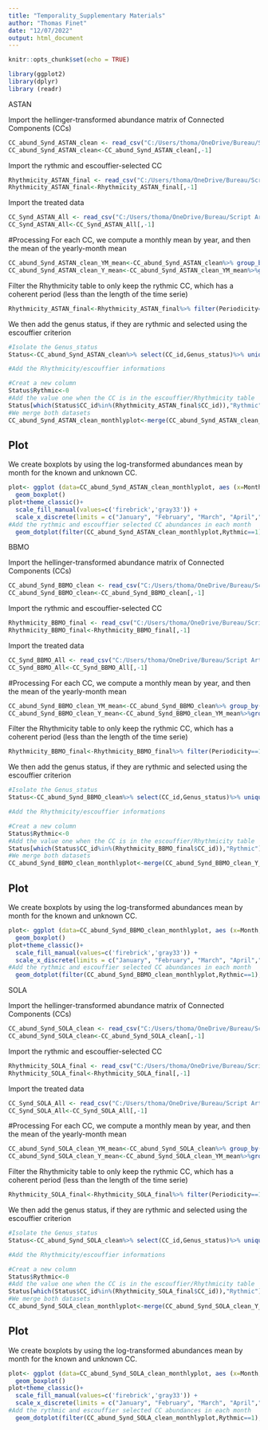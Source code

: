 ---
title: "Temporality_Supplementary Materials"
author: "Thomas Finet"
date: "12/07/2022"
output: html_document
---

```{r }
knitr::opts_chunk$set(echo = TRUE)

library(ggplot2)
library(dplyr)
library (readr)
```



################################################################  ASTAN  ######################################################



Import the hellinger-transformed abundance matrix of Connected Components (CCs)

```{r}
CC_abund_Synd_ASTAN_clean <- read_csv("C:/Users/thoma/OneDrive/Bureau/Script Article Iris/Mat_Sup/CC_abund_Synd_ASTAN_clean.csv")
CC_abund_Synd_ASTAN_clean<-CC_abund_Synd_ASTAN_clean[,-1]

```

Import the rythmic and escouffier-selected CC
```{r}
Rhythmicity_ASTAN_final <- read_csv("C:/Users/thoma/OneDrive/Bureau/Script Article Iris/Mat_Sup/Rhythmicity_ASTAN_final.csv")
Rhythmicity_ASTAN_final<-Rhythmicity_ASTAN_final[,-1]
```

Import the treated data
```{r}
CC_Synd_ASTAN_All <- read_csv("C:/Users/thoma/OneDrive/Bureau/Script Article Iris/Mat_Sup/CC_Synd_ASTAN_All.csv")
CC_Synd_ASTAN_All<-CC_Synd_ASTAN_All[,-1]
```

#Processing
For each CC, we compute a monthly mean by year, and then the mean of the yearly-month mean
```{r}
CC_abund_Synd_ASTAN_clean_YM_mean<-CC_abund_Synd_ASTAN_clean%>% group_by(CC_id, Month,Year)%>% summarize(mean_abundance_month_year= mean(abundance))
CC_abund_Synd_ASTAN_clean_Y_mean<-CC_abund_Synd_ASTAN_clean_YM_mean%>%group_by(CC_id,Month)%>% summarize(mean_abundance_year= mean(mean_abundance_month_year))
```

Filter the Rhythmicity table to only keep the rythmic CC, which has a coherent period (less than the length of the time serie)

```{r}
Rhythmicity_ASTAN_final<-Rhythmicity_ASTAN_final%>% filter(Periodicity==1)%>% filter(Period<2900)
```

We then add the genus status, if they are rythmic and selected using the escouffier criterion

```{r}
#Isolate the Genus_status 
Status<-CC_abund_Synd_ASTAN_clean%>% select(CC_id,Genus_status)%>% unique()

#Add the Rhythmicity/escouffier informations

#Creat a new column
Status$Rythmic<-0
#Add the value one when the CC is in the escouffier/Rhythmicity table
Status[which(Status$CC_id%in%(Rhythmicity_ASTAN_final$CC_id)),"Rythmic"]<-1
#We merge both datasets
CC_abund_Synd_ASTAN_clean_monthlyplot<-merge(CC_abund_Synd_ASTAN_clean_Y_mean,Status,by="CC_id")

```

## Plot

We create boxplots by using the log-transformed abundances mean by month for the known and unknown CC. 

```{r plot}
plot<- ggplot (data=CC_abund_Synd_ASTAN_clean_monthlyplot, aes (x=Month,y=log(mean_abundance_year), fill=Genus_status))+ 
  geom_boxplot()
plot+theme_classic()+
  scale_fill_manual(values=c('firebrick','gray33')) +
  scale_x_discrete(limits = c("January", "February", "March", "April","May","June","July","August", "September", "October","November", "December"))+
#Add the rythmic and escouffier selected CC abundances in each month
  geom_dotplot(filter(CC_abund_Synd_ASTAN_clean_monthlyplot,Rythmic==1),mapping=aes (x=Month,y=log(mean_abundance_year)),binaxis='y', binpositions="all",binwidth=0.14)
```





################################################################  BBMO  ######################################################




Import the hellinger-transformed abundance matrix of Connected Components (CCs)

```{r}
CC_abund_Synd_BBMO_clean <- read_csv("C:/Users/thoma/OneDrive/Bureau/Script Article Iris/Mat_Sup/CC_abund_Synd_BBMO_clean.csv")
CC_abund_Synd_BBMO_clean<-CC_abund_Synd_BBMO_clean[,-1]

```

Import the rythmic and escouffier-selected CC
```{r}
Rhythmicity_BBMO_final <- read_csv("C:/Users/thoma/OneDrive/Bureau/Script Article Iris/Mat_Sup/Rhythmicity_BBMO_final.csv")
Rhythmicity_BBMO_final<-Rhythmicity_BBMO_final[,-1]
```

Import the treated data
```{r}
CC_Synd_BBMO_All <- read_csv("C:/Users/thoma/OneDrive/Bureau/Script Article Iris/Mat_Sup/CC_Synd_BBMO_All.csv")
CC_Synd_BBMO_All<-CC_Synd_BBMO_All[,-1]
```

#Processing
For each CC, we compute a monthly mean by year, and then the mean of the yearly-month mean
```{r}
CC_abund_Synd_BBMO_clean_YM_mean<-CC_abund_Synd_BBMO_clean%>% group_by(CC_id, Month,Year)%>% summarize(mean_abundance_month_year= mean(abundance))
CC_abund_Synd_BBMO_clean_Y_mean<-CC_abund_Synd_BBMO_clean_YM_mean%>%group_by(CC_id,Month)%>% summarize(mean_abundance_year= mean(mean_abundance_month_year))
```

Filter the Rhythmicity table to only keep the rythmic CC, which has a coherent period (less than the length of the time serie)

```{r}
Rhythmicity_BBMO_final<-Rhythmicity_BBMO_final%>% filter(Periodicity==1)%>% filter(Period<2900)
```

We then add the genus status, if they are rythmic and selected using the escouffier criterion

```{r}
#Isolate the Genus_status 
Status<-CC_abund_Synd_BBMO_clean%>% select(CC_id,Genus_status)%>% unique()

#Add the Rhythmicity/escouffier informations

#Creat a new column
Status$Rythmic<-0
#Add the value one when the CC is in the escouffier/Rhythmicity table
Status[which(Status$CC_id%in%(Rhythmicity_BBMO_final$CC_id)),"Rythmic"]<-1
#We merge both datasets
CC_abund_Synd_BBMO_clean_monthlyplot<-merge(CC_abund_Synd_BBMO_clean_Y_mean,Status,by="CC_id")

```

## Plot

We create boxplots by using the log-transformed abundances mean by month for the known and unknown CC. 

```{r plot}
plot<- ggplot (data=CC_abund_Synd_BBMO_clean_monthlyplot, aes (x=Month,y=log(mean_abundance_year), fill=Genus_status))+ 
  geom_boxplot()
plot+theme_classic()+
  scale_fill_manual(values=c('firebrick','gray33')) +
  scale_x_discrete(limits = c("January", "February", "March", "April","May","June","July","August", "September", "October","November", "December"))+
#Add the rythmic and escouffier selected CC abundances in each month
  geom_dotplot(filter(CC_abund_Synd_BBMO_clean_monthlyplot,Rythmic==1),mapping=aes (x=Month,y=log(mean_abundance_year)),binaxis='y', binpositions="all",binwidth=0.14)
```


################################################################  SOLA  ######################################################


Import the hellinger-transformed abundance matrix of Connected Components (CCs)

```{r}
CC_abund_Synd_SOLA_clean <- read_csv("C:/Users/thoma/OneDrive/Bureau/Script Article Iris/Mat_Sup/CC_abund_Synd_SOLA_clean.csv")
CC_abund_Synd_SOLA_clean<-CC_abund_Synd_SOLA_clean[,-1]

```

Import the rythmic and escouffier-selected CC
```{r}
Rhythmicity_SOLA_final <- read_csv("C:/Users/thoma/OneDrive/Bureau/Script Article Iris/Mat_Sup/Rhythmicity_SOLA_final.csv")
Rhythmicity_SOLA_final<-Rhythmicity_SOLA_final[,-1]
```

Import the treated data
```{r}
CC_Synd_SOLA_All <- read_csv("C:/Users/thoma/OneDrive/Bureau/Script Article Iris/Mat_Sup/CC_Synd_SOLA_All.csv")
CC_Synd_SOLA_All<-CC_Synd_SOLA_All[,-1]
```

#Processing
For each CC, we compute a monthly mean by year, and then the mean of the yearly-month mean
```{r}
CC_abund_Synd_SOLA_clean_YM_mean<-CC_abund_Synd_SOLA_clean%>% group_by(CC_id, Month,Year)%>% summarize(mean_abundance_month_year= mean(abundance))
CC_abund_Synd_SOLA_clean_Y_mean<-CC_abund_Synd_SOLA_clean_YM_mean%>%group_by(CC_id,Month)%>% summarize(mean_abundance_year= mean(mean_abundance_month_year))
```

Filter the Rhythmicity table to only keep the rythmic CC, which has a coherent period (less than the length of the time serie)

```{r}
Rhythmicity_SOLA_final<-Rhythmicity_SOLA_final%>% filter(Periodicity==1)%>% filter(Period<2900)
```

We then add the genus status, if they are rythmic and selected using the escouffier criterion

```{r}
#Isolate the Genus_status 
Status<-CC_abund_Synd_SOLA_clean%>% select(CC_id,Genus_status)%>% unique()

#Add the Rhythmicity/escouffier informations

#Creat a new column
Status$Rythmic<-0
#Add the value one when the CC is in the escouffier/Rhythmicity table
Status[which(Status$CC_id%in%(Rhythmicity_SOLA_final$CC_id)),"Rythmic"]<-1
#We merge both datasets
CC_abund_Synd_SOLA_clean_monthlyplot<-merge(CC_abund_Synd_SOLA_clean_Y_mean,Status,by="CC_id")

```

## Plot

We create boxplots by using the log-transformed abundances mean by month for the known and unknown CC. 

```{r plot}
plot<- ggplot (data=CC_abund_Synd_SOLA_clean_monthlyplot, aes (x=Month,y=log(mean_abundance_year), fill=Genus_status))+ 
  geom_boxplot()
plot+theme_classic()+
  scale_fill_manual(values=c('firebrick','gray33')) +
  scale_x_discrete(limits = c("January", "February", "March", "April","May","June","July","August", "September", "October","November", "December"))+
#Add the rythmic and escouffier selected CC abundances in each month
  geom_dotplot(filter(CC_abund_Synd_SOLA_clean_monthlyplot,Rythmic==1),mapping=aes (x=Month,y=log(mean_abundance_year)),binaxis='y', binpositions="all",binwidth=0.14)
```
